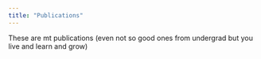 ```yaml
---
title: "Publications"
---
```


These are mt publications (even not so good ones from undergrad but you live and learn and grow)